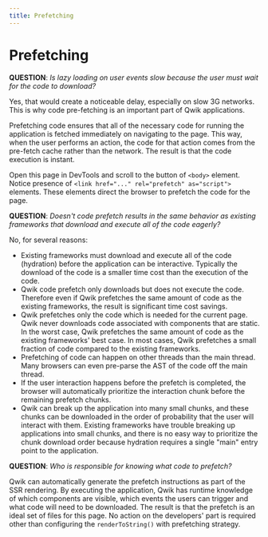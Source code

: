 ```yaml
---
title: Prefetching
---
```


# Prefetching

**QUESTION**: _Is lazy loading on user events slow because the user must wait for the code to download?_

Yes, that would create a noticeable delay, especially on slow 3G networks. This is why code pre-fetching is an important part of Qwik applications.

Prefetching code ensures that all of the necessary code for running the application is fetched immediately on navigating to the page. This way, when the user performs an action, the code for that action comes from the pre-fetch cache rather than the network. The result is that the code execution is instant.

Open this page in DevTools and scroll to the button of `<body>` element. Notice presence of `<link href="..." rel="prefetch" as="script">` elements. These elements direct the browser to prefetch the code for the page.

**QUESTION**: _Doesn't code prefetch results in the same behavior as existing frameworks that download and execute all of the code eagerly?_

No, for several reasons:

- Existing frameworks must download and execute all of the code (hydration) before the application can be interactive. Typically the download of the code is a smaller time cost than the execution of the code.
- Qwik code prefetch only downloads but does not execute the code. Therefore even if Qwik prefetches the same amount of code as the existing frameworks, the result is significant time cost savings.
- Qwik prefetches only the code which is needed for the current page. Qwik never downloads code associated with components that are static. In the worst case, Qwik prefetches the same amount of code as the existing frameworks' best case. In most cases, Qwik prefetches a small fraction of code compared to the existing frameworks.
- Prefetching of code can happen on other threads than the main thread. Many browsers can even pre-parse the AST of the code off the main thread.
- If the user interaction happens before the prefetch is completed, the browser will automatically prioritize the interaction chunk before the remaining prefetch chunks.
- Qwik can break up the application into many small chunks, and these chunks can be downloaded in the order of probability that the user will interact with them. Existing frameworks have trouble breaking up applications into small chunks, and there is no easy way to prioritize the chunk download order because hydration requires a single "main" entry point to the application.

**QUESTION**: _Who is responsible for knowing what code to prefetch?_

Qwik can automatically generate the prefetch instructions as part of the SSR rendering. By executing the application, Qwik has runtime knowledge of which components are visible, which events the users can trigger and what code will need to be downloaded. The result is that the prefetch is an ideal set of files for this page. No action on the developers' part is required other than configuring the `renderToString()` with prefetching strategy.
